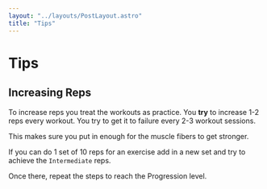 ```yaml
---
layout: "../layouts/PostLayout.astro"
title: "Tips"
---
```


# Tips

## Increasing Reps

To increase reps you treat the workouts as practice.
You **try** to increase 1-2 reps every workout. You try to get it to failure every 2-3 workout sessions.

This makes sure you put in enough for the muscle fibers to get stronger.

If you can do 1 set of 10 reps for an exercise add in a new set and try to achieve the `Intermediate` reps.

Once there, repeat the steps to reach the Progression level.
